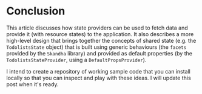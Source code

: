 # Conclusion

This article discusses how state providers can be used to fetch data and
provide it (with resource states) to the application. It also describes a more
high-level design that brings together the concepts of shared state (e.g.
the `TodolistsState` object) that is built using generic behaviours
(the `facets` provided by the `Skandha` library) and provided as default properties
(by the `TodolistsStateProvider`, using a `DefaultPropsProvider`).

I intend to create a repository of working sample code that you can install locally
so that you can inspect and play with these ideas. I will update this post when
it's ready.